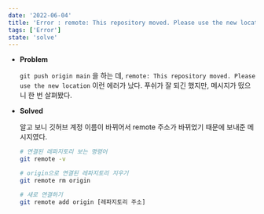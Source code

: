 ```yaml
---
date: '2022-06-04'
title: 'Error : remote: This repository moved. Please use the new location'
tags: ['Error']
state: 'solve'
---
```


- **Problem**

  `git push origin main` 을 하는 데, `remote: This repository moved. Please use the new location`
  이런 에러가 났다.
  푸쉬가 잘 되긴 했지만, 메시지가 떴으니 한 번 살펴봤다.

- **Solved**

  알고 보니 깃허브 계정 이름이 바뀌어서 remote 주소가 바뀌었기 때문에 보내준 메시지였다.

  ```bash
  # 연결된 레파지토리 보는 명령어
  git remote -v

  # origin으로 연결된 레파지토리 지우기
  git remote rm origin

  # 새로 연결하기
  git remote add origin [레파지토리 주소]
  ```

